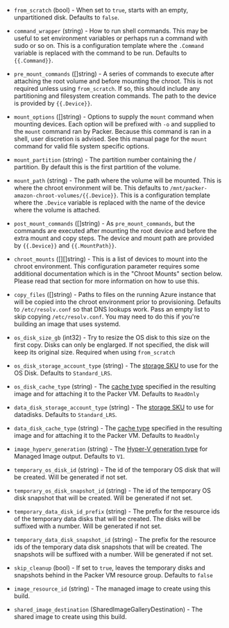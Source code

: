 <!-- Code generated from the comments of the Config struct in builder/azure/chroot/builder.go; DO NOT EDIT MANUALLY -->

-   `from_scratch` (bool) - When set to `true`, starts with an empty, unpartitioned disk. Defaults to `false`.
    
-   `command_wrapper` (string) - How to run shell commands. This may be useful to set environment variables or perhaps run
    a command with sudo or so on. This is a configuration template where the `.Command` variable
    is replaced with the command to be run. Defaults to `{{.Command}}`.
    
-   `pre_mount_commands` ([]string) - A series of commands to execute after attaching the root volume and before mounting the chroot.
    This is not required unless using `from_scratch`. If so, this should include any partitioning
    and filesystem creation commands. The path to the device is provided by `{{.Device}}`.
    
-   `mount_options` ([]string) - Options to supply the `mount` command when mounting devices. Each option will be prefixed with
    `-o` and supplied to the `mount` command ran by Packer. Because this command is ran in a shell,
    user discretion is advised. See this manual page for the `mount` command for valid file system specific options.
    
-   `mount_partition` (string) - The partition number containing the / partition. By default this is the first partition of the volume.
    
-   `mount_path` (string) - The path where the volume will be mounted. This is where the chroot environment will be. This defaults
    to `/mnt/packer-amazon-chroot-volumes/{{.Device}}`. This is a configuration template where the `.Device`
    variable is replaced with the name of the device where the volume is attached.
    
-   `post_mount_commands` ([]string) - As `pre_mount_commands`, but the commands are executed after mounting the root device and before the
    extra mount and copy steps. The device and mount path are provided by `{{.Device}}` and `{{.MountPath}}`.
    
-   `chroot_mounts` ([][]string) - This is a list of devices to mount into the chroot environment. This configuration parameter requires
    some additional documentation which is in the "Chroot Mounts" section below. Please read that section
    for more information on how to use this.
    
-   `copy_files` ([]string) - Paths to files on the running Azure instance that will be copied into the chroot environment prior to
    provisioning. Defaults to `/etc/resolv.conf` so that DNS lookups work. Pass an empty list to skip copying
    `/etc/resolv.conf`. You may need to do this if you're building an image that uses systemd.
    
-   `os_disk_size_gb` (int32) - Try to resize the OS disk to this size on the first copy. Disks can only be englarged. If not specified,
    the disk will keep its original size. Required when using `from_scratch`
    
-   `os_disk_storage_account_type` (string) - The [storage SKU](https://docs.microsoft.com/en-us/rest/api/compute/disks/createorupdate#diskstorageaccounttypes)
    to use for the OS Disk. Defaults to `Standard_LRS`.
    
-   `os_disk_cache_type` (string) - The [cache type](https://docs.microsoft.com/en-us/rest/api/compute/images/createorupdate#cachingtypes)
    specified in the resulting image and for attaching it to the Packer VM. Defaults to `ReadOnly`
    
-   `data_disk_storage_account_type` (string) - The [storage SKU](https://docs.microsoft.com/en-us/rest/api/compute/disks/createorupdate#diskstorageaccounttypes)
    to use for datadisks. Defaults to `Standard_LRS`.
    
-   `data_disk_cache_type` (string) - The [cache type](https://docs.microsoft.com/en-us/rest/api/compute/images/createorupdate#cachingtypes)
    specified in the resulting image and for attaching it to the Packer VM. Defaults to `ReadOnly`
    
-   `image_hyperv_generation` (string) - The [Hyper-V generation type](https://docs.microsoft.com/en-us/rest/api/compute/images/createorupdate#hypervgenerationtypes) for Managed Image output.
    Defaults to `V1`.
    
-   `temporary_os_disk_id` (string) - The id of the temporary OS disk that will be created. Will be generated if not set.
    
-   `temporary_os_disk_snapshot_id` (string) - The id of the temporary OS disk snapshot that will be created. Will be generated if not set.
    
-   `temporary_data_disk_id_prefix` (string) - The prefix for the resource ids of the temporary data disks that will be created. The disks will be suffixed with a number. Will be generated if not set.
    
-   `temporary_data_disk_snapshot_id` (string) - The prefix for the resource ids of the temporary data disk snapshots that will be created. The snapshots will be suffixed with a number. Will be generated if not set.
    
-   `skip_cleanup` (bool) - If set to `true`, leaves the temporary disks and snapshots behind in the Packer VM resource group. Defaults to `false`
    
-   `image_resource_id` (string) - The managed image to create using this build.
    
-   `shared_image_destination` (SharedImageGalleryDestination) - The shared image to create using this build.
    